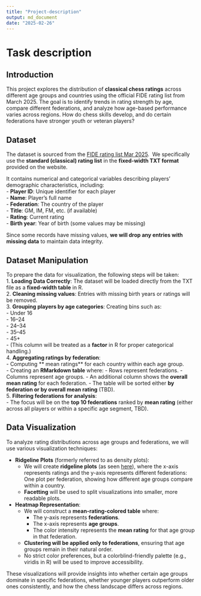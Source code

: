 ```yaml
---
title: "Project-description"
output: md_document
date: "2025-02-26"
---
```


# Task description

## Introduction

This project explores the distribution of **classical chess ratings** across different age groups and countries using the official FIDE rating list from March 2025. The goal is to identify trends in rating strength by age, compare different federations, and analyze how age-based performance varies across regions. How do chess skills develop, and do certain federations have stronger youth or veteran players?

## Dataset

The dataset is sourced from the [FIDE rating list Mar 2025](https://ratings.fide.com/download_lists.phtml).  We specifically use the **standard (classical) rating list** in the **fixed-width TXT format** provided on the website.

It contains numerical and categorical variables describing players' demographic characteristics, including:\
- **Player ID**: Unique identifier for each player\
- **Name**: Player’s full name\
- **Federation**: The country of the player\
- **Title**: GM, IM, FM, etc. (if available)\
- **Rating**: Current rating\
- **Birth year**: Year of birth (some values may be missing)

Since some records have missing values, **we will drop any entries with missing data** to maintain data integrity.

## Dataset Manipulation

To prepare the data for visualization, the following steps will be taken:\
1. **Loading Data Correctly**: The dataset will be loaded directly from the TXT file as a **fixed-width table** in R.\
2. **Cleaning missing values**: Entries with missing birth years or ratings will be removed.\
3. **Grouping players by age categories**: Creating bins such as:\
- Under 16\
- 16–24\
- 24–34\
- 35–45\
- 45+\
- (This column will be treated as a **factor** in R for proper categorical handling.)\
4. **Aggregating ratings by federation**:\
- Computing \*\* mean ratings\*\* for each country within each age group.\
- Creating an **RMarkdown table** where: - Rows represent federations. - Columns represent age groups. - An additional column shows the **overall mean rating** for each federation. - The table will be sorted either **by federation or by overall mean rating** (TBD).\
5. **Filtering federations for analysis**:\
- The focus will be on the **top 10 federations** ranked by **mean rating** (either across all players or within a specific age segment, TBD).

## Data Visualization

To analyze rating distributions across age groups and federations, we will use various visualization techniques:

-   **Ridgeline Plots** (formerly referred to as density plots):
    -   We will create **ridgeline plots** (as seen [here](https://r-graph-gallery.com/ridgeline-plot.html)), where the x-axis represents ratings and the y-axis represents different federations: One plot per federation, showing how different age groups compare within a country.\
    -   **Facetting** will be used to split visualizations into smaller, more readable plots.
-   **Heatmap Representation**:
    -   We will construct a **mean-rating-colored table** where:
        -   The y-axis represents **federations**.
        -   The x-axis represents **age groups**.
        -   The color intensity represents the **mean rating** for that age group in that federation.
    -   **Clustering will be applied only to federations**, ensuring that age groups remain in their natural order.
    - No strict color preferences, but a colorblind-friendly palette (e.g., viridis in R) will be used to improve accessibility.

These visualizations will provide insights into whether certain age groups dominate in specific federations, whether younger players outperform older ones consistently, and how the chess landscape differs across regions.
